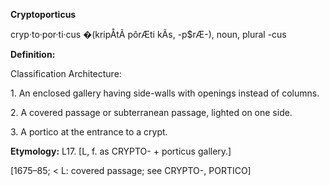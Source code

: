 '''Cryptoporticus'''

cryp·to·por·ti·cus �(kripÅtÃ pôrÆti kÃs, -p$rÆ-), noun, plural -cus

'''Definition:'''

Classification Architecture:

1. An enclosed gallery having side-walls with openings instead of columns. 

2. A covered passage or subterranean passage, lighted on one side.

3. A portico at the entrance to a crypt.

'''Etymology:'''
L17. [L, f. as CRYPTO- + porticus gallery.]

[1675–85; < L: covered passage; see CRYPTO-, PORTICO]
